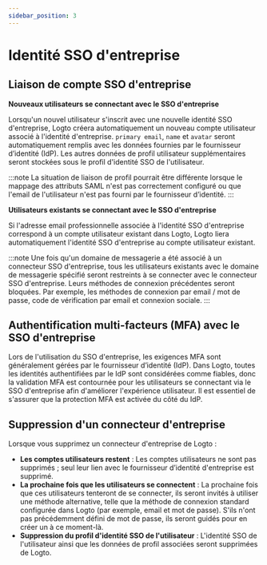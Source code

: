 ```yaml
---
sidebar_position: 3
---
```


# Identité SSO d'entreprise

## Liaison de compte SSO d'entreprise

**Nouveaux utilisateurs se connectant avec le SSO d'entreprise**

Lorsqu'un nouvel utilisateur s'inscrit avec une nouvelle identité SSO d'entreprise, Logto créera automatiquement un nouveau compte utilisateur associé à l'identité d'entreprise. `primary email`, `name` et `avatar` seront automatiquement remplis avec les données fournies par le fournisseur d’identité (IdP). Les autres données de profil utilisateur supplémentaires seront stockées sous le profil d'identité SSO de l'utilisateur.

:::note
La situation de liaison de profil pourrait être différente lorsque le mappage des attributs SAML n'est pas correctement configuré ou que l'email de l'utilisateur n'est pas fourni par le fournisseur d’identité.
:::

**Utilisateurs existants se connectant avec le SSO d'entreprise**

Si l'adresse email professionnelle associée à l'identité SSO d'entreprise correspond à un compte utilisateur existant dans Logto, Logto liera automatiquement l'identité SSO d'entreprise au compte utilisateur existant.

:::note
Une fois qu'un domaine de messagerie a été associé à un connecteur SSO d'entreprise, tous les utilisateurs existants avec le domaine de messagerie spécifié seront restreints à se connecter avec le connecteur SSO d'entreprise. Leurs méthodes de connexion précédentes seront bloquées. Par exemple, les méthodes de connexion par email / mot de passe, code de vérification par email et connexion sociale.
:::

## Authentification multi-facteurs (MFA) avec le SSO d'entreprise

Lors de l'utilisation du SSO d'entreprise, les exigences MFA sont généralement gérées par le fournisseur d’identité (IdP). Dans Logto, toutes les identités authentifiées par le IdP sont considérées comme fiables, donc la validation MFA est contournée pour les utilisateurs se connectant via le SSO d'entreprise afin d'améliorer l'expérience utilisateur. Il est essentiel de s'assurer que la protection MFA est activée du côté du IdP.

## Suppression d'un connecteur d'entreprise

Lorsque vous supprimez un connecteur d'entreprise de Logto :

- **Les comptes utilisateurs restent** : Les comptes utilisateurs ne sont pas supprimés ; seul leur lien avec le fournisseur d’identité d'entreprise est supprimé.
- **La prochaine fois que les utilisateurs se connectent** : La prochaine fois que ces utilisateurs tenteront de se connecter, ils seront invités à utiliser une méthode alternative, telle que la méthode de connexion standard configurée dans Logto (par exemple, email et mot de passe). S'ils n'ont pas précédemment défini de mot de passe, ils seront guidés pour en créer un à ce moment-là.
- **Suppression du profil d'identité SSO de l'utilisateur** : L'identité SSO de l'utilisateur ainsi que les données de profil associées seront supprimées de Logto.
